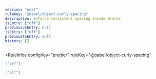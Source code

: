 ```yaml
---
version: "next"
ruleKey: "@babel/object-curly-spacing"
description: Enforce consistent spacing inside braces
jsEntry: ["off"]
previousJsEntry: null
tsEntry: ["off"]
previousTsEntry: null
history: []
---
```


<RuleInfos 
  configKey="prettier" 
  ruleKey="@babel/object-curly-spacing" 
>

```json
["off"]
```

```json
["off"]
```

</RuleInfos>
